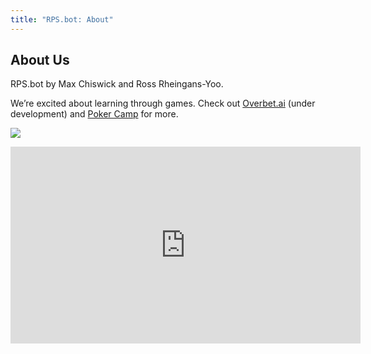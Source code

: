 ```yaml
---
title: "RPS.bot: About"
---
```

## About Us
RPS.bot by Max Chiswick and Ross Rheingans-Yoo. 

We're excited about learning through games. Check out [Overbet.ai](https://overbet.ai) (under development) and [Poker Camp](https://poker.camp) for more.

![](history.jpeg)

<iframe width="560" height="315" src="https://www.youtube.com/embed/b0SoKWLkmLU?si=0AQ3_NgHOe4tc4OU" title="YouTube video player" frameborder="0" allow="accelerometer; autoplay; clipboard-write; encrypted-media; gyroscope; picture-in-picture; web-share" referrerpolicy="strict-origin-when-cross-origin" allowfullscreen></iframe>